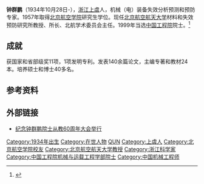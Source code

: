'''钟群鹏'''（1934年10月28日-），[[浙江|浙江]][[上虞|上虞]]人，机械（电）装备失效分析预测和预防专家。1957年取得[[北京航空学院|北京航空学院]]研究生学位。现任[[北京航空航天大学|北京航空航天大学]]材料和失效预防研究所教授、所长、北航学术委员会主任。1999年当选[[中国工程院|中国工程院]]院士。<ref >{{cite web|url=http://news.sciencenet.cn/htmlnews/2015/1/311038.shtm | language= | title=中国工程院院士：钟群鹏 |publisher=中国工程院 |date=2015-01-07 |accessdate= }}</ref>

== 成就 ==
获国家和省部级奖11项，1项发明专利。发表140余篇论文，主编专著和教材24本。培养硕士和博士40多名。

== 参考资料 ==
{{reflist}}

== 外部链接 ==
*[http://news.buaa.edu.cn/zhxw/85447.htm 纪念钟群鹏院士从教60周年大会举行]{{dead link|date=2018年4月 |bot=InternetArchiveBot |fix-attempted=yes }}

{{中国工程院机械与运载工程学部院士}}
{{DEFAULTSORT:ZH钟}}
[[Category:1934年出生|Category:1934年出生]]
[[Category:在世人物|Category:在世人物]]
[[Category:钟姓|QUN]]
[[Category:上虞人|Category:上虞人]]
[[Category:北京航空学院校友|Category:北京航空学院校友]]
[[Category:北京航空航天大学教授|Category:北京航空航天大学教授]]
[[Category:浙江科学家|Category:浙江科学家]]
[[Category:中国工程院机械与运载工程学部院士|Category:中国工程院机械与运载工程学部院士]]
[[Category:中国机械工程师|Category:中国机械工程师]]
